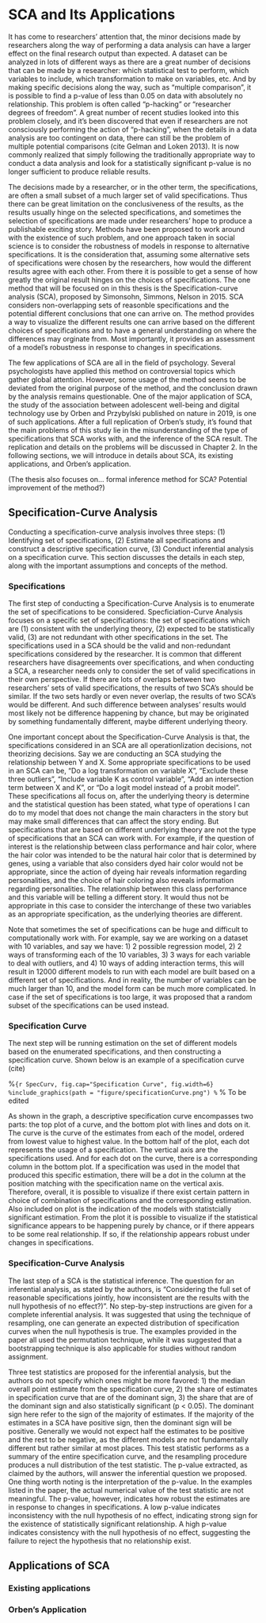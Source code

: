 # SCA and Its Applications

\par It has come to researchers' attention that, the minor decisions made by researchers along the way of performing a data analysis can have a larger effect on the final research output than expected. A dataset can be analyzed in lots of different ways as there are a great number of decisions that can be made by a researcher: which statistical test to perform, which variables to include, which transformation to make on variables, etc. And by making specific decisions along the way, such as "multiple comparison", it is possible to find a p-value of less than 0.05 on data with absolutely no relationship. This problem is often called "p-hacking" or "researcher degrees of freedom". A great number of recent studies looked into this problem closely, and it's been discovered that even if researchers are not consciously performing the action of "p-hacking", when the details in a data analysis are too contingent on data, there can still be the problem of multiple potential comparisons (cite Gelman and Loken 2013). It is now commonly realized that simply following the traditionally appropriate way to conduct a data analysis and look for a statistically significant p-value is no longer sufficient to produce reliable results. 

\par The decisions made by a researcher, or in the other term, the specifications, are often a small subset of a much larger set of valid specifications. Thus there can be great limitation on the conclusiveness of the results, as the results usually hinge on the selected specifications, and sometimes the selection of specifications are made under researchers' hope to produce a publishable exciting story. Methods have been proposed to work around with the existence of such problem, and one approach taken in social science is to consider the robustness of models in response to alternative specifications. It is the consideration that, assuming some alternative sets of specifications were chosen by the researchers, how would the different results agree with each other. From there it is possible to get a sense of how greatly the original result hinges on the choices of specifications. The one method that will be focused on in this thesis is the Specification-curve analysis (SCA), proposed by Simonsohn, Simmons, Nelson in 2015. SCA considers non-overlapping sets of reasonble specifications and the potential different conclusions that one can arrive on. The method provides a way to visualize the different results one can arrive based on the different choices of specifications and to have a general understanding on where the differences may orginate from. Most importantly, it provides an assessment of a model's robustness in response to changes in specifications. 

\par The few applications of SCA are all in the field of psychology. Several psychologists have applied this method on controversial topics which gather global attention. However, some usage of the method seens to be deviated from the original purpose of the method, and the conclusion drawn by the analysis remains questionable. One of the major application of SCA, the study of the association between adolescent well-being and digital technology use by Orben and Przybylski published on nature in 2019, is one of such applications. After a full replication of Orben's study, it's found that the main problems of this study lie in the misunderstanding of the type of specifications that SCA works with, and the inference of the SCA result. The replication and details on the problems will be discussed in Chapter 2. In the following sections, we will introduce in details about SCA, its existing applications, and Orben's application. 

\par (The thesis also focuses on... formal inference method for SCA? Potential improvement of the method?)


## Specification-Curve Analysis

\par Conducting a specification-curve analysis involves three steps: (1) Identifying set of specifications, (2) Estimate all specifications and construct a descriptive specification curve, (3) Conduct inferential analysis on a specification curve. This section discusses the details in each step, along with the important assumptions and concepts of the method.

### Specifications

\par The first step of conducting a Specification-Curve Analysis is to enumerate the set of specifications to be considered. Specficiation-Curve Analysis focuses on a specific set of specifications: the set of specifications which are (1) consistent with the underlying theory, (2) expected to be statistically valid, (3) are not redundant with other specifications in the set. The specifications used in a SCA should be the valid and non-redundant specifications considered by the researcher. It is common that different researchers have disagreements over specifications, and when conducting a SCA, a researcher needs only to consider the set of valid specifications in their own perspective. If there are lots of overlaps between two researchers' sets of valid specifications, the results of two SCA's should be similar. If the two sets hardly or even never overlap, the results of two SCA's would be different. And such difference between analyses' results would most likely not be difference happening by chance, but may be originated by something fundamentally different, maybe different underlying theory. 

\par One important concept about the Specification-Curve Analysis is that, the specifications considered in an SCA are all operationlization decisions, not theorizing decisions. Say we are conducting an SCA studying the relationship between Y and X. Some appropriate specifications to be used in an SCA can be, "Do a log transformation on variable X", "Exclude these three outliers", "Include variable K as control variable", "Add an intersection term between X and K", or "Do a logit model instead of a probit model". These specifications all focus on, after the underlying theory is determine and the statistical question has been stated, what type of operations I can do to my model that does not change the main characters in the story but may make small differences that can affect the story ending. But specifications that are based on different underlying theory are not the type of specifications that an SCA can work with. For example, if the question of interest is the relationship between class performance and hair color, where the hair color was intended to be the natural hair color that is determined by genes, using a variable that also considers dyed hair color would not be appropriate, since the action of dyeing hair reveals information regarding personalities, and the choice of hair coloring also reveals information regarding personalities. The relationship between this class performance and this variable will be telling a different story. It would thus not be appropriate in this case to consider the interchange of these two variables as an appropriate specification, as the underlying theories are different. 

\par Note that sometimes the set of specifications can be huge and difficult to computationally work with. For example, say we are working on a dataset with 10 variables, and say we have: 1) 2 possible regression model, 2) 2 ways of transforming each of the 10 variables, 3) 3 ways for each variable to deal with outliers, and 4) 10 ways of adding interaction terms, this will result in 12000 different models to run with each model are built based on a different set of specifications. And in reality, the number of variables can be much larger than 10, and the model form can be much more complicated. In case if the set of specifications is too large, it was proposed that a random subset of the specifications can be used instead. 

### Specification Curve

\par The next step will be running estimation on the set of different models based on the enumerated specifications, and then constructing a specification curve. Shown below is an example of a specification curve (cite)

%```{r SpecCurv, fig.cap="Specification Curve", fig.width=6}
%include_graphics(path = "figure/specificationCurve.png")
%```
% To be edited

\par As shown in the graph, a descriptive specification curve encompasses two parts: the top plot of a curve, and the bottom plot with lines and dots on it. The curve is the curve of the estimates from each of the model, ordered from lowest value to highest value. In the bottom half of the plot, each dot represents the usage of a specification. The vertical axis are the specifications used. And for each dot on the curve, there is a corresponding column in the bottom plot. If a specification was used in the model that produced this specific estimation, there will be a dot in the column at the position matching with the specification name on the vertical axis. Therefore, overall, it is possible to visualize if there exist certain pattern in choice of combination of specifications and the corresponding estimation. Also included on plot is the indication of the models with statistcially significant estimation. From the plot it is possible to visualize if the statistical significance appears to be happening purely by chance, or if there appears to be some real relationship. If so, if the relationship appears robust under changes in specifications. 

### Specification-Curve Analysis

\par The last step of a SCA is the statistical inference. The question for an inferential analysis, as stated by the authors, is "\emph(Considering the full set of reasonable specifications jointly, how inconsistent are the results with the null hypothesis of no effect?)". No step-by-step instructions are given for a complete inferential analysis. It was suggested that using the technique of resampling, one can generate an expected distribution of specification curves when the null hypothesis is true. The examples provided in the paper all used the permutation technique, while it was suggested that a bootstrapping technique is also applicable for studies without random assignment. 

\par Three test statistics are proposed for the inferential analysis, but the authors do not specify which ones might be more favored: 1) the median overall point estimate from the specification curve, 2) the share of estimates in specification curve that are of the dominant sign, 3) the share that are of the dominant sign and also statistically significant (p < 0.05). The dominant sign here refer to the sign of the majority of estimates. If the majority of the estimates in a SCA have positive sign, then the dominant sign will be positive. Generally we would not expect half the estimates to be positive and the rest to be negative, as the different models are not fundamentally different but rather similar at most places. This test statistic performs as a summary of the entire specification curve, and the resampling procedure produces a null distribution of the test statistic. The p-value extracted, as claimed by the authors, will answer the inferential question we proposed. One thing worth noting is the interpretation of the p-value. In the examples listed in the paper, the actual numerical value of the test statistic are not meaningful. The p-value, however, indicates how robust the estimates are in response to changes in specifications. A low p-value indicates inconsistency with the null hypothesis of no effect, indicating strong sign for the existence of statistically significant relationship. A high p-value indicates consistency with the null hypothesis of no effect, suggesting the failure to reject the hypothesis that no relationship exist. 

## Applications of SCA

### Existing applications

### Orben's Application